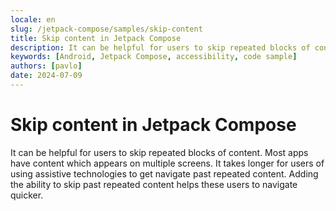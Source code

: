 ```yaml
---
locale: en
slug: /jetpack-compose/samples/skip-content
title: Skip content in Jetpack Compose
description: It can be helpful for users to skip repeated blocks of content.
keywords: [Android, Jetpack Compose, accessibility, code sample]
authors: [pavlo]
date: 2024-07-09
---
```


# Skip content in Jetpack Compose

It can be helpful for users to skip repeated blocks of content. Most apps have content which appears on multiple screens. It takes longer for users of using assistive technologies to get navigate past repeated content. Adding the ability to skip past repeated content helps these users to navigate quicker.

<CodeSample id="screen-skip" platform="compose" locale="en"/>
